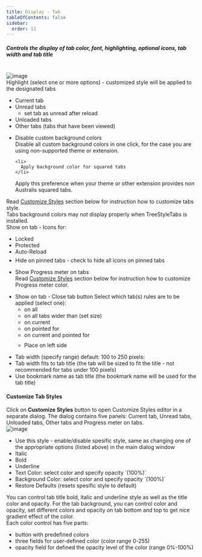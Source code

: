 ```yaml
---
title: Display - Tab
tableOfContents: false
sidebar:
  order: 11
---
```



#####  Controls the display of tab color, font, highlighting, optional icons, tab width and tab title

<br/>

<Image class="help-img" src={displayTab} alt="image" />

<div class="topic">
  Highlight (select one or more options) - customized style will be applied to the designated
  tabs
  <ul class="list-disc pl-8">
    <li>Current tab</li>
    <li>
      <span class="default">Unread tabs</span>
      <ul class="square">
        <li>set tab as unread after reload</li>
      </ul>
    </li>
    <li><span class="default">Unloaded tabs</span></li>
    <li>Other tabs (tabs that have been viewed)</li>
  </ul>
  <ul class="list-disc pl-8">
    <li>
      Disable custom background colors
    </li>

<aside aria-label="Note" class="starlight-aside starlight-aside--note">
  Disable all custom background colors in one click, for the case you are using
  non-supported theme or extension.
</aside>

    <li>
      Apply background color for squared tabs
    </li>

<aside aria-label="Note" class="starlight-aside starlight-aside--note">
  Apply this preference when your theme or other extension provides non Australis
  squared tabs.
</aside>

  </ul>
  Read <a href="#customize-tab-styles">Customize Styles</a>
  section below for instruction how to customize tabs style.
</div>
<div class="topic">
  Tabs background colors may not display properly when TreeStyleTabs is installed.
</div>

<div class="topic">
  Show on tab - Icons for:<br />
  <ul class="list-disc pl-8">
    <li class="default">Locked</li>
    <li class="default">Protected</li>
    <li class="default" style="margin-bottom: 6px">Auto-Reload</li>
    <li class="default">Hide on pinned tabs - check to hide all icons on pinned tabs</li>
  </ul>
</div>

<div class="topic">
  <ul class="list-disc pl-8">
    <li>
      <span class="default">Show Progress meter on tabs</span><br />
      Read
      <a href="#customize-tab-styles">Customize Styles</a>
      section below for instruction how to customize Progress meter color.
    </li>
  </ul>
</div>

<div class="topic">
  <ul class="list-disc pl-8">
    <li>
      <span class="default">Show on tab - Close tab button</span>
      Select which tab(s) rules are to be applied (select one):
      <ul class="list-disc pl-8">
        <li><span class="default">on all</span></li>
        <li>on all tabs wider than (set size)</li>
        <li>on current</li>
        <li>on pointed for</li>
        <li>on current and pointed for</li>
        <li style="margin-top: 10px">Place on left side</li>
      </ul>
    </li>
  </ul>
</div>

<div class="topic">
  <ul class="list-disc pl-8">
    <li>
      Tab width (specify range) <span class="default">default: 100 to 250 pixels</span>:
    </li>
    <li>
      Tab width fits to tab title (the tab will be sized to fit the title - not recommended
      for tabs under 100 pixels)
    </li>
    <li>Use bookmark name as tab title (the bookmark name will be used for the tab title)</li>
  </ul>
</div>

#### Customize Tab Styles
<div class="topic">
  <a name="customize-tab-styles"></a>
  Click on <b>Customize Styles</b> button to open Customize Styles editor in a separate
  dialog. The dialog contains five panels: Current tab, Unread tabs, Unloaded tabs, Other tabs
  and Progress meter on tabs.
</div>

<Image class="help-img" src={displayTabStyles} alt="image" />

<div class="topic">
  <ul class="list-disc pl-8">
    <li>
      Use this style - enable/disable spesific style, same as changing one of the appropriate
      options (listed above) in the main dialog window
    </li>
    <li>Italic</li>
    <li>Bold</li>
    <li>Underline</li>
    <li>Text Color: select color and specify opacity `(100%)`</li>
    <li>Background Color: select color and specify opacity `(100%)`</li>
    <li>Restore Defaults (resets spesific style to default)</li>
  </ul>
  <aside aria-label="Note" class="starlight-aside starlight-aside--note">
    You can control tab title bold, italic and underline style as well as the title color
    and opacity. For the tab background, you can control color and opacity, set different
    colors and opacity on tab bottom and top to get nice gradient effect of the color.<br />
    Each color control has five parts:
    <ul class="list-disc pl-8">
      <li>button with predefined colors</li>
      <li>three fields for user-defined color (color range 0-255)</li>
      <li>opacity field for defined the opacity level of the color (range 0%-100%)</li>
    </ul>
  </aside>
</div>
